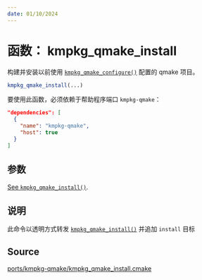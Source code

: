 ---
date: 01/10/2024
---

# 函数： kmpkg_qmake_install

构建并安装以前使用 [`kmpkg_qmake_configure()`](kmpkg_qmake_configure.mdx) 配置的 qmake 项目。

```cmake
kmpkg_qmake_install(...)
```

要使用此函数，必须依赖于帮助程序端口 `kmpkg-qmake`：

```json
"dependencies": [
  {
    "name": "kmpkg-qmake",
    "host": true
  }
]
```

## 参数
[See `kmpkg_qmake_install()`](kmpkg_qmake_install.mdx).

## 说明

此命令以透明方式转发 [`kmpkg_qmake_install()`](kmpkg_qmake_install.mdx) 并追加 `install` 目标

## Source
[ports/kmpkg-qmake/kmpkg\_qmake\_install.cmake](https://gitee.com/kumo-pub/kmpkg/blob/master/ports/kmpkg-qmake/kmpkg_qmake_install.cmake)

